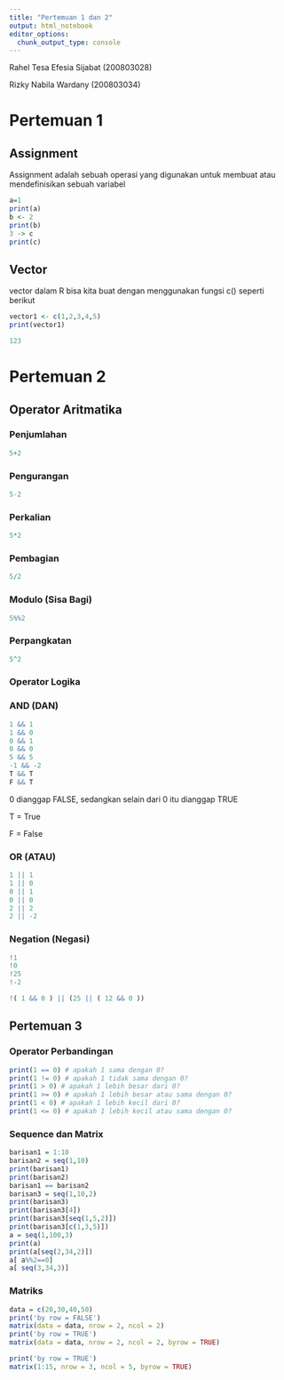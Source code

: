 ---
title: "Pertemuan 1 dan 2"
output: html_notebook
editor_options: 
  chunk_output_type: console
---

Rahel Tesa Efesia Sijabat (200803028)

Rizky Nabila Wardany (200803034)

# Pertemuan 1

## Assignment

Assignment adalah sebuah operasi yang digunakan untuk membuat atau mendefinisikan sebuah variabel

```{r}
a=1
print(a)
b <- 2
print(b)
3 -> c
print(c)
```

## Vector

vector dalam R bisa kita buat dengan menggunakan fungsi c() seperti berikut

```{r}
vector1 <- c(1,2,3,4,5)
print(vector1)
```

```{r}
123
```

# Pertemuan 2

## Operator Aritmatika

### Penjumlahan

```{r}
5+2
```

### Pengurangan

```{r}
5-2
```

### Perkalian

```{r}
5*2
```

### Pembagian

```{r}
5/2
```

### Modulo (Sisa Bagi)

```{r}
5%%2
```

### Perpangkatan

```{r}
5^2
```

### Operator Logika

### AND (DAN)

```{r}
1 && 1
1 && 0
0 && 1
0 && 0
5 && 5
-1 && -2
T && T
F && T
```

0 dianggap FALSE, sedangkan selain dari 0 itu dianggap TRUE

T = True

F = False

### OR (ATAU)

```{r}
1 || 1
1 || 0
0 || 1
0 || 0
2 || 2
2 || -2
```

### Negation (Negasi)

```{r}
!1
!0
!25
!-2
```

```{r}
!( 1 && 0 ) || (25 || ( 12 && 0 ))
```

## Pertemuan 3

### Operator Perbandingan

```{r}
print(1 == 0) # apakah 1 sama dengan 0?
print(1 != 0) # apakah 1 tidak sama dengan 0?
print(1 > 0) # apakah 1 lebih besar dari 0?
print(1 >= 0) # apakah 1 lebih besar atau sama dengan 0?
print(1 < 0) # apakah 1 lebih kecil dari 0?
print(1 <= 0) # apakah 1 lebih kecil atau sama dengan 0?

```

### Sequence dan Matrix

```{r}
barisan1 = 1:10
barisan2 = seq(1,10)
print(barisan1)
print(barisan2)
barisan1 == barisan2
barisan3 = seq(1,10,2)
print(barisan3)
print(barisan3[4])
print(barisan3[seq(1,5,2)])
print(barisan3[c(1,3,5)])
a = seq(1,100,3)
print(a)
print(a[seq(2,34,2)])
a[ a%%2==0]
a[ seq(3,34,3)]
```

### Matriks
```{r}
data = c(20,30,40,50)
print('by row = FALSE')
matrix(data = data, nrow = 2, ncol = 2)
print('by row = TRUE')
matrix(data = data, nrow = 2, ncol = 2, byrow = TRUE)

print('by row = TRUE')
matrix(1:15, nrow = 3, ncol = 5, byrow = TRUE)

```

